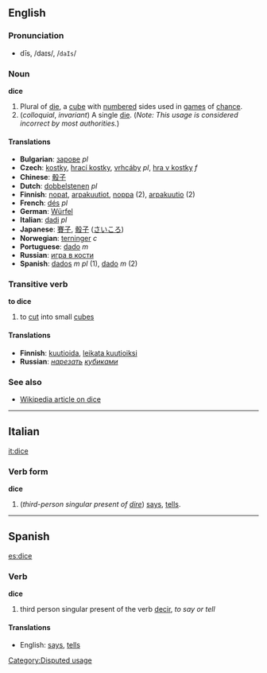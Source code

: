 ==English==

===Pronunciation===
*dīs, /daɪs/, /<tt>daIs</tt>/

===Noun===
'''dice'''

# Plural of [[die]], a [[cube]] with [[number]]ed sides used in [[games]] of [[chance]].
# (''colloquial'', ''invariant'') A single [[die]]. (''Note: This usage is considered incorrect by most authorities.'')

====Translations====
*'''Bulgarian''': [[зарове]] ''pl''
*'''Czech''': [[kostky]], [[hrací kostky]], [[vrhcáby]] ''pl'', [[hra v kostky]] ''f''
*'''Chinese''': [[骰子]]
*'''Dutch''': [[dobbelstenen]] ''pl''
*'''Finnish''': [[nopat]], [[arpakuutiot]], [[noppa]] (2), [[arpakuutio]] (2)
*'''French''': [[dés]] ''pl''
*'''German''': [[Würfel]]
*'''Italian''': [[dadi]] ''pl''
*'''Japanese''': [[賽子]], [[骰子]] ([[さいころ]])
*'''Norwegian''': [[terninger]] ''c''
*'''Portuguese''': [[dado]] ''m''
*'''Russian''': [[игра в кости]]
*'''Spanish''': [[dados]] ''m pl'' (1), [[dado]] ''m'' (2)

===Transitive verb===
'''to dice'''

# to [[cut]] into small [[cube]]s

====Translations====
*'''Finnish''': [[kuutioida]], [[leikata kuutioiksi]]
*'''Russian''': ''[[нарезать]] [[кубик|кубиками]]''

===See also===

*[[w:dice|Wikipedia article on dice]]

----

==Italian==
[[it:dice]]
===Verb form===
'''dice'''

# (''third-person singular present of [[dire]]'') [[says]], [[tells]].

----

==Spanish==
[[es:dice]]
===Verb===
'''dice'''

# third person singular present of the verb [[decir]], ''to say or tell''

====Translations====
*English: [[says]], [[tells]]

[[Category:Disputed usage]]